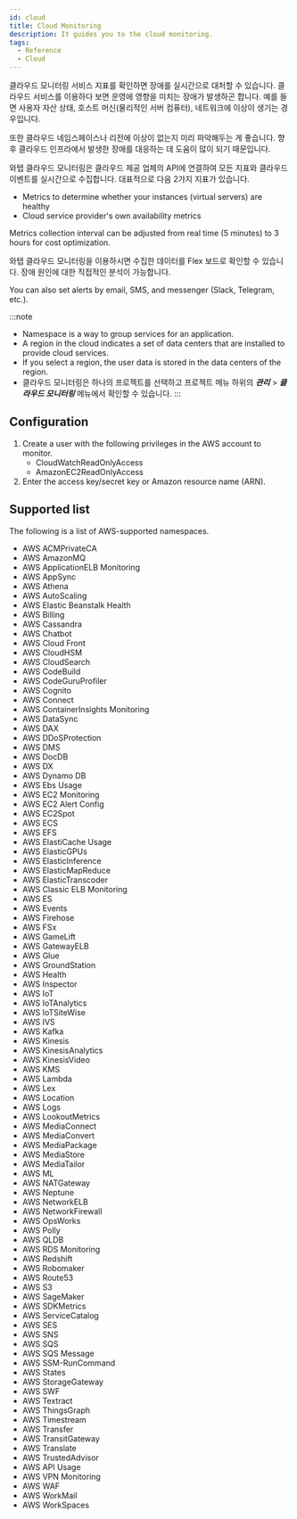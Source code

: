 ```yaml
---
id: cloud
title: Cloud Monitoring
description: It guides you to the cloud monitoring.
tags:
  - Reference
  - Cloud
---
```


클라우드 모니터링 서비스 지표를 확인하면 장애를 실시간으로 대처할 수 있습니다. 클라우드 서비스를 이용하다 보면 운영에 영향을 미치는 장애가 발생하곤 합니다. 예를 들면 사용자 자산 상태, 호스트 머신(물리적인 서버 컴퓨터), 네트워크에 이상이 생기는 경우입니다.

또한 클라우드 네임스페이스나 리전에 이상이 없는지 미리 파악해두는 게 좋습니다. 향후 클라우드 인프라에서 발생한 장애를 대응하는 데 도움이 많이 되기 때문입니다.

와탭 클라우드 모니터링은 클라우드 제공 업체의 API에 연결하여 모든 지표와 클라우드 이벤트를 실시간으로 수집합니다.
대표적으로 다음 2가지 지표가 있습니다.

-   Metrics to determine whether your instances (virtual servers) are healthy
-   Cloud service provider's own availability metrics

Metrics collection interval can be adjusted from real time (5 minutes) to 3 hours for cost optimization.

와탭 클라우드 모니터링을 이용하시면 수집한 데이터를 Flex 보드로 확인할 수 있습니다. 장애 원인에 대한 직접적인 분석이 가능합니다.

You can also set alerts by email, SMS, and messenger (Slack, Telegram, etc.).

:::note 

-   Namespace is a way to group services for an application.
-   A region in the cloud indicates a set of data centers that are installed to provide cloud services.
-   If you select a region, the user data is stored in the data centers of the region.
-   클라우드 모니터링은 하나의 프로젝트를 선택하고 프로젝트 메뉴 하위의 **_관리_** > **_클라우드 모니터링_** 메뉴에서 확인할 수 있습니다.
    :::

## Configuration

1.  Create a user with the following privileges in the AWS account to monitor.
    -   CloudWatchReadOnlyAccess
    -   AmazonEC2ReadOnlyAccess
2.  Enter the access key/secret key or Amazon resource name (ARN).

## Supported list

The following is a list of AWS-supported namespaces.

-   AWS ACMPrivateCA
-   AWS AmazonMQ
-   AWS ApplicationELB Monitoring
-   AWS AppSync
-   AWS Athena
-   AWS AutoScaling
-   AWS Elastic Beanstalk Health
-   AWS Billing
-   AWS Cassandra
-   AWS Chatbot
-   AWS Cloud Front
-   AWS CloudHSM
-   AWS CloudSearch
-   AWS CodeBuild
-   AWS CodeGuruProfiler
-   AWS Cognito
-   AWS Connect
-   AWS ContainerInsights Monitoring
-   AWS DataSync
-   AWS DAX
-   AWS DDoSProtection
-   AWS DMS
-   AWS DocDB
-   AWS DX
-   AWS Dynamo DB
-   AWS Ebs Usage
-   AWS EC2 Monitoring
-   AWS EC2 Alert Config
-   AWS EC2Spot
-   AWS ECS
-   AWS EFS
-   AWS ElastiCache Usage
-   AWS ElasticGPUs
-   AWS ElasticInference
-   AWS ElasticMapReduce
-   AWS ElasticTranscoder
-   AWS Classic ELB Monitoring
-   AWS ES
-   AWS Events
-   AWS Firehose
-   AWS FSx
-   AWS GameLift
-   AWS GatewayELB
-   AWS Glue
-   AWS GroundStation
-   AWS Health
-   AWS Inspector
-   AWS IoT
-   AWS IoTAnalytics
-   AWS IoTSiteWise
-   AWS IVS
-   AWS Kafka
-   AWS Kinesis
-   AWS KinesisAnalytics
-   AWS KinesisVideo
-   AWS KMS
-   AWS Lambda
-   AWS Lex
-   AWS Location
-   AWS Logs
-   AWS LookoutMetrics
-   AWS MediaConnect
-   AWS MediaConvert
-   AWS MediaPackage
-   AWS MediaStore
-   AWS MediaTailor
-   AWS ML
-   AWS NATGateway
-   AWS Neptune
-   AWS NetworkELB
-   AWS NetworkFirewall
-   AWS OpsWorks
-   AWS Polly
-   AWS QLDB
-   AWS RDS Monitoring
-   AWS Redshift
-   AWS Robomaker
-   AWS Route53
-   AWS S3
-   AWS SageMaker
-   AWS SDKMetrics
-   AWS ServiceCatalog
-   AWS SES
-   AWS SNS
-   AWS SQS
-   AWS SQS Message
-   AWS SSM-RunCommand
-   AWS States
-   AWS StorageGateway
-   AWS SWF
-   AWS Textract
-   AWS ThingsGraph
-   AWS Timestream
-   AWS Transfer
-   AWS TransitGateway
-   AWS Translate
-   AWS TrustedAdvisor
-   AWS API Usage
-   AWS VPN Monitoring
-   AWS WAF
-   AWS WorkMail
-   AWS WorkSpaces

